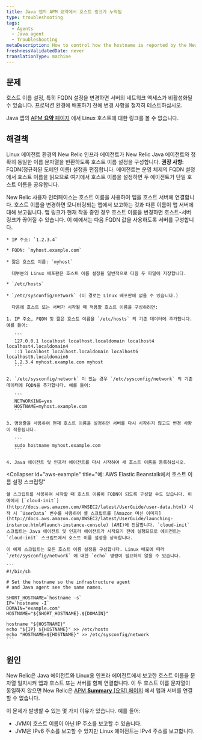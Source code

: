 ```yaml
---
title: Java 앱의 APM 요약에서 호스트 링크가 누락됨
type: troubleshooting
tags:
  - Agents
  - Java agent
  - Troubleshooting
metaDescription: How to control how the hostname is reported by the New Relic Java agent on Linux systems.
freshnessValidatedDate: never
translationType: machine
---
```


## 문제

<Callout variant="caution">
  호스트 이름 설정, 특히 FQDN 설정을 변경하면 서버의 네트워크 액세스가 비활성화될 수 있습니다. 프로덕션 환경에 배포하기 전에 변경 사항을 철저히 테스트하십시오.
</Callout>

Java 앱의 [APM **요약** 페이지](/docs/apm/applications-menu/monitoring/applications-overview-dashboard) 에서 Linux 호스트에 대한 링크를 볼 수 없습니다.

## 해결책

Linux 에이전트 환경의 New Relic 인프라 에이전트가 New Relic Java 에이전트와 정확히 동일한 이름 문자열을 반환하도록 호스트 이름 설정을 구성합니다. **권장 사항:** FQDN(정규화된 도메인 이름) 설정을 편집합니다. 에이전트는 운영 체제의 FQDN 설정에서 호스트 이름을 읽으므로 여기에서 호스트 이름을 설정하면 두 에이전트가 단일 호스트 이름을 공유합니다.

<Callout variant="caution">
  New Relic 사용자 인터페이스는 호스트 이름을 사용하여 앱을 호스트 서버에 연결합니다. 호스트 이름을 변경하면 모니터링되는 앱에서 보고하는 것과 다른 이름이 앱 서버에 대해 보고됩니다. 앱 링크가 현재 작동 중인 경우 호스트 이름을 변경하면 호스트-서버 링크가 끊어질 수 있습니다.
</Callout>

<CollapserGroup>
  <Collapser
    id="fqdn-example"
    title="예: FQDN 설정 편집"
  >
    이 예에서는 다음 FQDN 값을 사용하도록 서버를 구성합니다.

    * IP 주소: `1.2.3.4`

    * FQDN: `myhost.example.com`

    * 짧은 호스트 이름: `myhost`

      대부분의 Linux 배포판은 호스트 이름 설정을 일반적으로 다음 두 파일에 저장합니다.

    * `/etc/hosts`

    * `/etc/sysconfig/network` (이 경로는 Linux 배포판에 없을 수 있습니다.)

      다음에 호스트 또는 서버가 시작될 때 적용할 호스트 이름을 구성하려면:

    1. IP 주소, FQDN 및 짧은 호스트 이름을 `/etc/hosts` 의 기존 데이터에 추가합니다. 예를 들어:

       ```
       127.0.0.1 localhost localhost.localdomain localhost4 localhost4.localdomain4
       ::1 localhost localhost.localdomain localhost6 localhost6.localdomain6
       1.2.3.4 myhost.example.com myhost
       ```

    2. `/etc/sysconfig/network` 이 있는 경우 `/etc/sysconfig/network` 의 기존 데이터에 FQDN을 추가합니다. 예를 들어:

       ```
       NETWORKING=yes
       HOSTNAME=myhost.example.com
       ```

    3. 명령줄을 사용하여 현재 호스트 이름을 설정하면 서버를 다시 시작하지 않고도 변경 사항이 적용됩니다.

       ```
       sudo hostname myhost.example.com
       ```

    4. Java 에이전트 및 인프라 에이전트를 다시 시작하여 새 호스트 이름을 등록하십시오.
  </Collapser>

  <Collapser
    id="aws-example"
    title="예: AWS Elastic Beanstalk에서 호스트 이름 설정 스크립팅"
  >
    쉘 스크립트를 사용하여 시작할 때 호스트 이름이 FQDN이 되도록 구성할 수도 있습니다. 이 예에서 [`cloud-init`](http://docs.aws.amazon.com/AWSEC2/latest/UserGuide/user-data.html) 시작 시 `UserData` 변수를 사용하여 셸 스크립트를 [Amazon 머신 이미지](http://docs.aws.amazon.com/AWSEC2/latest/UserGuide/launching-instance.html#launch-instance-console) (AMI)에 전달합니다. `cloud-init` 스크립트는 Java 에이전트 및 인프라 에이전트가 시작되기 전에 실행되므로 에이전트는 `cloud-init` 스크립트에서 호스트 이름 설정을 상속합니다.

    이 예제 스크립트는 모든 호스트 이름 설정을 구성합니다. Linux 배포에 따라 `/etc/sysconfig/network` 에 대한 `echo` 명령이 필요하지 않을 수 있습니다.

    ```
    #!/bin/sh

    # Set the hostname so the infrastructure agent
    # and Java agent see the same names.

    SHORT_HOSTNAME=`hostname -s`
    IP=`hostname -I`
    DOMAIN="example.com"
    HOSTNAME="${SHORT_HOSTNAME}.${DOMAIN}"

    hostname "${HOSTNAME}"
    echo "${IP} ${HOSTNAME}" >> /etc/hosts
    echo "HOSTNAME=${HOSTNAME}" >> /etc/sysconfig/network
    ```
  </Collapser>
</CollapserGroup>

## 원인

New Relic은 Java 에이전트와 Linux용 인프라 에이전트에서 보고한 호스트 이름을 문자열 일치시켜 앱과 호스트 또는 서버를 함께 연결합니다. 이 두 호스트 이름 문자열이 동일하지 않으면 New Relic은 [APM **Summary** \[요약\] 페이지](/docs/apm/applications-menu/monitoring/applications-overview-dashboard) 에서 앱과 서버를 연결할 수 없습니다.

이 문제가 발생할 수 있는 몇 가지 이유가 있습니다. 예를 들어:

* JVM이 호스트 이름이 아닌 IP 주소를 보고할 수 있습니다.
* JVM은 IPv6 주소를 보고할 수 있지만 Linux 에이전트는 IPv4 주소를 보고합니다.
